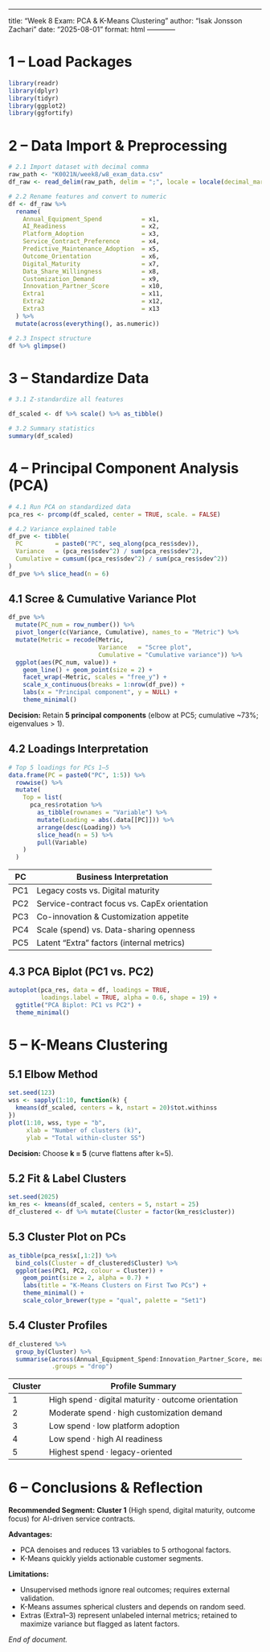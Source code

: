 ---

title: "Week 8 Exam: PCA & K-Means Clustering"
author: "Isak Jonsson Zachari"
date: "2025-08-01"
format: html
------------

# 1 – Load Packages

```r
library(readr)       
library(dplyr)       
library(tidyr)      
library(ggplot2)     
library(ggfortify)   
```

# 2 – Data Import & Preprocessing

```r
# 2.1 Import dataset with decimal comma
raw_path <- "K0021N/week8/w8_exam_data.csv"
df_raw <- read_delim(raw_path, delim = ";", locale = locale(decimal_mark = ","))

# 2.2 Rename features and convert to numeric
df <- df_raw %>%
  rename(
    Annual_Equipment_Spend           = x1,
    AI_Readiness                     = x2,
    Platform_Adoption                = x3,
    Service_Contract_Preference      = x4,
    Predictive_Maintenance_Adoption  = x5,
    Outcome_Orientation              = x6,
    Digital_Maturity                 = x7,
    Data_Share_Willingness           = x8,
    Customization_Demand             = x9,
    Innovation_Partner_Score         = x10,
    Extra1                           = x11,
    Extra2                           = x12,
    Extra3                           = x13
  ) %>%
  mutate(across(everything(), as.numeric))

# 2.3 Inspect structure
df %>% glimpse()
```

# 3 – Standardize Data

```r
# 3.1 Z-standardize all features

df_scaled <- df %>% scale() %>% as_tibble()

# 3.2 Summary statistics
summary(df_scaled)
```

# 4 – Principal Component Analysis (PCA)

```r
# 4.1 Run PCA on standardized data
pca_res <- prcomp(df_scaled, center = TRUE, scale. = FALSE)

# 4.2 Variance explained table
df_pve <- tibble(
  PC         = paste0("PC", seq_along(pca_res$sdev)),
  Variance   = (pca_res$sdev^2) / sum(pca_res$sdev^2),
  Cumulative = cumsum((pca_res$sdev^2) / sum(pca_res$sdev^2))
)
df_pve %>% slice_head(n = 6)
```

## 4.1 Scree & Cumulative Variance Plot

```r
df_pve %>%
  mutate(PC_num = row_number()) %>%
  pivot_longer(c(Variance, Cumulative), names_to = "Metric") %>%
  mutate(Metric = recode(Metric,
                         Variance   = "Scree plot",
                         Cumulative = "Cumulative variance")) %>%
  ggplot(aes(PC_num, value)) +
    geom_line() + geom_point(size = 2) +
    facet_wrap(~Metric, scales = "free_y") +
    scale_x_continuous(breaks = 1:nrow(df_pve)) +
    labs(x = "Principal component", y = NULL) +
    theme_minimal()
```

**Decision:** Retain **5 principal components** (elbow at PC5; cumulative \~73%; eigenvalues > 1).

## 4.2 Loadings Interpretation

```r
# Top 5 loadings for PCs 1–5
data.frame(PC = paste0("PC", 1:5)) %>%
  rowwise() %>%
  mutate(
    Top = list(
      pca_res$rotation %>%
        as_tibble(rownames = "Variable") %>%
        mutate(Loading = abs(.data[[PC]])) %>%
        arrange(desc(Loading)) %>%
        slice_head(n = 5) %>%
        pull(Variable)
    )
  )
```

| PC  | Business Interpretation                      |
| --- | -------------------------------------------- |
| PC1 | Legacy costs vs. Digital maturity            |
| PC2 | Service-contract focus vs. CapEx orientation |
| PC3 | Co-innovation & Customization appetite       |
| PC4 | Scale (spend) vs. Data-sharing openness      |
| PC5 | Latent “Extra” factors (internal metrics)    |

## 4.3 PCA Biplot (PC1 vs. PC2)

```r
autoplot(pca_res, data = df, loadings = TRUE,
         loadings.label = TRUE, alpha = 0.6, shape = 19) +
  ggtitle("PCA Biplot: PC1 vs PC2") +
  theme_minimal()
```

# 5 – K-Means Clustering

## 5.1 Elbow Method

```r
set.seed(123)
wss <- sapply(1:10, function(k) {
  kmeans(df_scaled, centers = k, nstart = 20)$tot.withinss
})
plot(1:10, wss, type = "b",
     xlab = "Number of clusters (k)",
     ylab = "Total within-cluster SS")
```

**Decision:** Choose **k = 5** (curve flattens after k=5).

## 5.2 Fit & Label Clusters

```r
set.seed(2025)
km_res <- kmeans(df_scaled, centers = 5, nstart = 25)
df_clustered <- df %>% mutate(Cluster = factor(km_res$cluster))
```

## 5.3 Cluster Plot on PCs

```r
as_tibble(pca_res$x[,1:2]) %>%
  bind_cols(Cluster = df_clustered$Cluster) %>%
  ggplot(aes(PC1, PC2, colour = Cluster)) +
    geom_point(size = 2, alpha = 0.7) +
    labs(title = "K-Means Clusters on First Two PCs") +
    theme_minimal() +
    scale_color_brewer(type = "qual", palette = "Set1")
```

## 5.4 Cluster Profiles

```r
df_clustered %>%
  group_by(Cluster) %>%
  summarise(across(Annual_Equipment_Spend:Innovation_Partner_Score, mean),
            .groups = "drop")
```

| Cluster | Profile Summary                                     |
| ------- | --------------------------------------------------- |
| 1       | High spend · digital maturity · outcome orientation |
| 2       | Moderate spend · high customization demand          |
| 3       | Low spend · low platform adoption                   |
| 4       | Low spend · high AI readiness                       |
| 5       | Highest spend · legacy-oriented                     |

# 6 – Conclusions & Reflection

**Recommended Segment:** **Cluster 1** (High spend, digital maturity, outcome focus) for AI-driven service contracts.

**Advantages:**

* PCA denoises and reduces 13 variables to 5 orthogonal factors.
* K-Means quickly yields actionable customer segments.

**Limitations:**

* Unsupervised methods ignore real outcomes; requires external validation.
* K-Means assumes spherical clusters and depends on random seed.
* Extras (Extra1–3) represent unlabeled internal metrics; retained to maximize variance but flagged as latent factors.

*End of document.*
